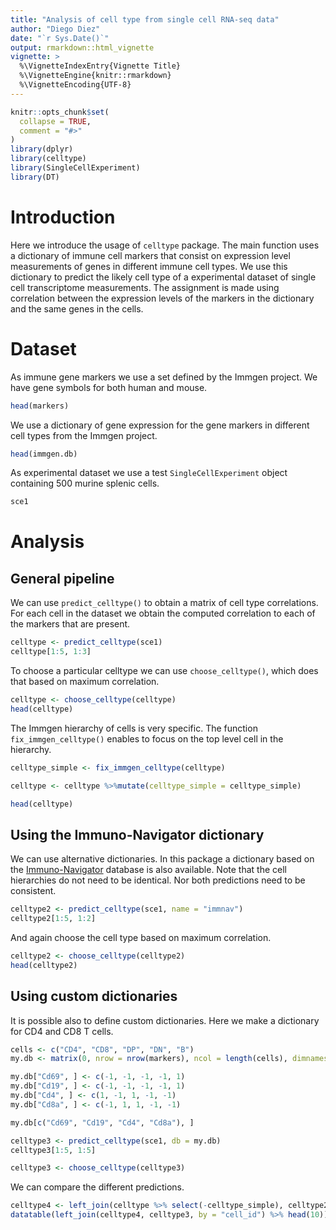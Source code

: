 ```yaml
---
title: "Analysis of cell type from single cell RNA-seq data"
author: "Diego Diez"
date: "`r Sys.Date()`"
output: rmarkdown::html_vignette
vignette: >
  %\VignetteIndexEntry{Vignette Title}
  %\VignetteEngine{knitr::rmarkdown}
  %\VignetteEncoding{UTF-8}
---
```


```r
knitr::opts_chunk$set(
  collapse = TRUE,
  comment = "#>"
)
library(dplyr)
library(celltype)
library(SingleCellExperiment)
library(DT)
```

# Introduction

Here we introduce the usage of `celltype` package. The main function uses a dictionary of immune cell markers that consist on expression level measurements of genes in different immune cell types. We use this dictionary to predict the likely cell type of a experimental dataset of single cell transcriptome measurements. The assignment is made using correlation between the expression levels of the markers in the dictionary and the same genes in the cells.

# Dataset

As immune gene markers we use a set defined by the Immgen project. We have gene symbols for both human and mouse.

```r
head(markers)
```

We use a dictionary of gene expression for the gene markers in different cell types from the Immgen project.

```r
head(immgen.db)
```

As experimental dataset we use a test `SingleCellExperiment` object containing 500 murine splenic cells.

```r
sce1
```

# Analysis

## General pipeline

We can use `predict_celltype()` to obtain a matrix of cell type correlations. For each cell in the dataset we obtain the computed correlation to each of the markers that are present.

```r
celltype <- predict_celltype(sce1)
celltype[1:5, 1:3]
```

To choose a particular celltype we can use `choose_celltype()`, which does that based on maximum correlation.

```r
celltype <- choose_celltype(celltype)
head(celltype)
```

The Immgen hierarchy of cells is very specific. The function `fix_immgen_celltype()` enables to focus on the top level cell in the hierarchy.

```r
celltype_simple <- fix_immgen_celltype(celltype)

celltype <- celltype %>%mutate(celltype_simple = celltype_simple)

head(celltype)
```

## Using the Immuno-Navigator dictionary

We can use alternative dictionaries. In this package a dictionary based on the [Immuno-Navigator](https://sysimm.ifrec.osaka-u.ac.jp/immuno-navigator/) database is also available. Note that the cell hierarchies do not need to be identical. Nor both predictions need to be consistent.

```r
celltype2 <- predict_celltype(sce1, name = "immnav")
celltype2[1:5, 1:2]
```

And again choose the cell type based on maximum correlation.

```r
celltype2 <- choose_celltype(celltype2)
head(celltype2)
```

## Using custom dictionaries

It is possible also to define custom dictionaries. Here we make a dictionary for CD4 and CD8 T cells.

```r
cells <- c("CD4", "CD8", "DP", "DN", "B")
my.db <- matrix(0, nrow = nrow(markers), ncol = length(cells), dimnames = list(markers[["mouse"]], cells))

my.db["Cd69", ] <- c(-1, -1, -1, -1, 1)
my.db["Cd19", ] <- c(-1, -1, -1, -1, 1)
my.db["Cd4", ] <- c(1, -1, 1, -1, -1)
my.db["Cd8a", ] <- c(-1, 1, 1, -1, -1)

my.db[c("Cd69", "Cd19", "Cd4", "Cd8a"), ]
```

```r
celltype3 <- predict_celltype(sce1, db = my.db)
celltype3[1:5, 1:5]
```

```r
celltype3 <- choose_celltype(celltype3)
```

We can compare the different predictions.

```r
celltype4 <- left_join(celltype %>% select(-celltype_simple), celltype2, by = "cell_id", suffix = c(".immgen", ".immnav"))
datatable(left_join(celltype4, celltype3, by = "cell_id") %>% head(10))
```

